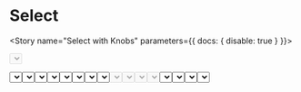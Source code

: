 

<Meta component={Select} title="Components/Molecules/Form Controls/Select" />

# Select
<Description of={Select} />
<Props of={Select} />

<Story name="Select with Knobs" parameters={{ docs: { disable: true } }}>
  <form id="selectWithKnobsForm">
    <Select
      btnOptions={{
        btnClick: action('`Select with Knobs` button onClick event triggered.'),
        btnIcon: text('btnIcon', 'navigate', 'Button Options'),
      }}
      className={text('className', '', 'Select Options')}
      disabled={boolean('disabled', false, 'Select Options')}
      errorMsg={text('errorMsg', '', 'Select Options')}
      formId={text('formId', 'selectWithKnobForm', 'Select Options')}
      handleChange={action('`Select with Knobs` onChange event triggered.')}
      helpText={text('helpText', 'This is useful or helpful information.', 'Select Options')}
      icon={text('icon', '', 'Select Options')}
      label={text('label', 'Select with Knobs', 'Select Options')}
      name={text('name', 'selectWithKnobs', 'Select Options')}
      options={[
        {
          name: 'Option 1',
          value: '1',
        },
        {
          name: 'Option 2',
          value: '2',
        }
      ]}
      placeholder={text('placeholder', 'Please make a choice', 'Select Options')}
      selectedValue={radios('selectedValue', { None: 'none', 'Option 1': '1', 'Option 2': '2' }, 'none', 'Select Options')}
    />
  </form>
</Story>

# Select Types
<Preview>
  <Story name="Select Types">
    <form>
      <Select
        handleChange={action('`Select Types` Default Select onChange event triggered.')}
        label="Default Select"
        name="defaultSelect"
        options={[
          {
           name: 'option 1',
           value: 1,
         },
         {
           name: 'option 2',
           value: 2,
          },
       ]}
      />
      <Select
        handleChange={action('`Select Types` Default Select with Help Text onChange event triggered.')}
        helpText="This is useful or helpful information."
        label="Default Select with Help Text"
        name="defaultSelectWithHelpText"
        options={[
          {
           name: 'option 1',
           value: 1,
         },
         {
           name: 'option 2',
           value: 2,
          },
       ]}
      />
      <Select
        handleChange={action('`Select Types` with Icon onChange event triggered.')}
        icon="edit"
        label="Default Select with Icon"
        name="defaultSelectWithIcon"
        options={[
          {
           name: 'option 1',
           value: 1,
         },
         {
           name: 'option 2',
           value: 2,
          },
       ]}
      />
      <Select
        btnOptions={{
          btnClick: action('`Select Types` Default Select with Button button onClick event triggered'),
          btnIcon: "add",
        }}
        handleChange={action('`Select Types` Default Select with Button onChange event triggered.')}
        label="Default Select with Button"
        name="defaultSelectWithButton"
        options={[
          {
           name: 'option 1',
           value: 1,
         },
         {
           name: 'option 2',
           value: 2,
          },
       ]}
      />
    </form>
  </Story>
</Preview>

# Select States
<Preview>
  <Story name="Select States">
    <form>
      <h2>Default</h2>
      <Select
        handleChange={action('`Select States` Default Select onChange event triggered.')}
        label="Default Select"
        name="defaultSelect2"
        options={[
          {
           name: 'option 1',
           value: 1,
         },
         {
           name: 'option 2',
           value: 2,
          },
       ]}
      />
      <Select
        handleChange={action('`Select States` Default Select with Help Text onChange event triggered.')}
        helpText="This is useful or helpful information."
        label="Default Select with Help Text"
        name="defaultSelectwithHelpText2"
        options={[
          {
           name: 'option 1',
           value: 1,
         },
         {
           name: 'option 2',
           value: 2,
          },
       ]}
      />
      <Select
        handleChange={action('`Select States` Default Select with Icon onChange event triggered.')}
        icon="calendar"
        label="Default Select with Icon"
        name="defaultSelectWithIcon2"
        options={[
          {
           name: 'option 1',
           value: 1,
         },
         {
           name: 'option 2',
           value: 2,
          },
       ]}
      />
      <Select
        btnOptions={{
          btnClick: action('`Select States` Default Select with Button button onClick event triggered'),
          btnIcon: "add",
        }}
        handleChange={action('`Select States` Default Select with Button onChange event triggered.')}
        label="Default Select with button"
        name="defaultSelectWithButton2"
        options={[
          {
           name: 'option 1',
           value: 1,
         },
         {
           name: 'option 2',
           value: 2,
          },
       ]}
      />
      <h2>Disabled</h2>
      <Select
        disabled
        handleChange={action('`Select States` Disabled Select onChange event triggered.')}
        label="Disabled Select"
        name="disabledSelect"
        options={[
          {
           name: 'option 1',
           value: 1,
         },
         {
           name: 'option 2',
           value: 2,
          },
       ]}
      />
      <Select
        disabled
        handleChange={action('`Select States` Disabled Select with Help Text onChange event triggered.')}
        helpText="This is useful or helpful information."
        label="Disabled Select with Help Text"
        name="disabledSelectWithHelpText"
        options={[
          {
           name: 'option 1',
           value: 1,
         },
         {
           name: 'option 2',
           value: 2,
          },
       ]}
      />
      <Select
        disabled
        handleChange={action('`Select States` Disabled Select with Icon onChange event triggered.')}
        icon="calendar"
        label="Disabled Select with Icon"
        name="disabledSelectWithIcon"
        options={[
          {
           name: 'option 1',
           value: 1,
         },
         {
           name: 'option 2',
           value: 2,
          },
       ]}
      />
      <Select
        btnOptions={{
          btnClick: action('`Select States` Disabled Select with Button button onClick event triggered'),
          btnIcon: "add",
        }}
        disabled
        handleChange={action('`Select States` Disabled Select with Button onChange event triggered.')}
        label="Disabled Select with Button"
        name="disabledSelectWithButton"
        options={[
          {
           name: 'option 1',
           value: 1,
         },
         {
           name: 'option 2',
           value: 2,
          },
       ]}
      />
      <h2>Error</h2>
      <Select
        errorMsg="Error with Selection"
        handleChange={action('`Select States` Error Select onChange event triggered.')}
        label="Error Select"
        name="errorSelect"
        options={[
          {
           name: 'option 1',
           value: 1,
         },
         {
           name: 'option 2',
           value: 2,
          },
       ]}
      />
      <Select
        errorMsg="Error with Selection"
        handleChange={action('`Select States` Error Select with Help Text onChange event triggered.')}
        helpText="This is usefule or helpful information."
        label="Error Select with Help Text"
        name="errorSelectWithHelpText"
        options={[
          {
           name: 'option 1',
           value: 1,
         },
         {
           name: 'option 2',
           value: 2,
          },
       ]}
      />
      <Select
        errorMsg="Error with Selection"
        handleChange={action('`Select States` Error Select with Icon onChange event triggered.')}
        icon="calendar"
        label="Error Select with Icon"
        name="errorSelectWithIcon"
        options={[
          {
           name: 'option 1',
           value: 1,
         },
         {
           name: 'option 2',
           value: 2,
          },
       ]}
      />
      <Select
        btnOptions={{
          btnClick: action('`Select States` Error Select with Button button onClick event triggered'),
          btnIcon: "add",
        }}
        errorMsg="Error with Selection"
        handleChange={action('`Select States` Error Select with Button onChange event triggered.')}
        label="Error Select with Button"
        name="errorSelect"
        options={[
          {
           name: 'option 1',
           value: 1,
         },
         {
           name: 'option 2',
           value: 2,
          },
       ]}
      />
    </form>
  </Story>
</Preview>
